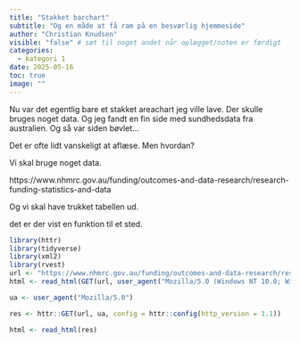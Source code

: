 ```yaml
---
title: "Stakket barchart"
subtitle: "Og en måde at få ram på en besværlig hjemmeside"
author: "Christian Knudsen"
visible: "false" # sæt til noget andet når oplægget/noten er færdigt
categories:
  - kategori 1
date: 2025-05-16
toc: true
image: ""
---
```


Nu var det egentlig bare et stakket areachart jeg ville lave.
Der skulle bruges noget data. Og jeg fandt en fin
side med sundhedsdata fra australien. Og så var siden bøvlet...

Det er ofte lidt vanskeligt at aflæse. Men hvordan?

Vi skal bruge noget data.


https://www.nhmrc.gov.au/funding/outcomes-and-data-research/research-funding-statistics-and-data

Og vi skal have trukket tabellen ud.

 det er der vist en funktion til et sted.
 
```r

library(httr)
library(tidyverse)
library(xml2)
library(rvest)
url <- "https://www.nhmrc.gov.au/funding/outcomes-and-data-research/research-funding-statistics-and-data"
html <- read_html(GET(url, user_agent("Mozilla/5.0 (Windows NT 10.0; Win64; x64) AppleWebKit/537.36 (KHTML, like Gecko) Chrome/113.0.0.0 Safari/537.36")))
```


```r

ua <- user_agent("Mozilla/5.0")

res <- httr::GET(url, ua, config = httr::config(http_version = 1.1))

html <- read_html(res)

```

